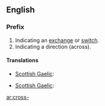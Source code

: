 {{also|cross}}
==English==

===Prefix===
{{infl|en|prefix}}

# Indicating an [[exchange]] or [[switch]].
# Indicating a direction (across).

====Translations====
{{trans-top|indicating an exchange or switch}}
* [[Scottish Gaelic]]: {{t|gd|tair-}}
{{trans-mid}}
{{trans-bottom}}

{{trans-top|indicating a direction (across)}}
* [[Scottish Gaelic]]: {{t|gd|tair-}}
{{trans-mid}}
{{trans-bottom}}

[[ar:cross-]]